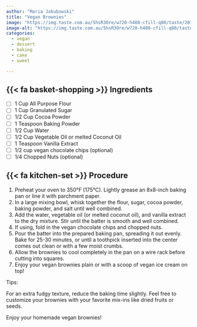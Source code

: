 ```yaml
---
author: "Maria Jakubowski"
title: "Vegan Brownies"
image: "https://img.taste.com.au/5hsR3Ore/w720-h480-cfill-q80/taste/2016/11/classic-chewy-brownie-102727-1.jpeg"
image-alt: "https://img.taste.com.au/5hsR3Ore/w720-h480-cfill-q80/taste/2016/11/classic-chewy-brownie-102727-1.jpeg"
categories:
  - vegan
  - dessert
  - baking
  - cake
  - sweet

---
```


## {{< fa basket-shopping >}} Ingredients

- [ ] 1 Cup All Purpose Flour
- [ ] 1 Cup Granulated Sugar
- [ ] 1/2 Cup Cocoa Powder
- [ ] 1 Teaspoon Baking Powder
- [ ] 1/2 Cup Water
- [ ] 1/2 Cup Vegetable Oil or melted Coconut Oil
- [ ] 1 Teaspoon Vanilla Extract
- [ ] 1/2 cup vegan chocolate chips (optional)
- [ ] 1/4 Chopped Nuts (optional)

## {{< fa kitchen-set >}} Procedure

1. Preheat your oven to 350°F (175°C). Lightly grease an 8x8-inch baking pan or line     it with parchment paper.
2. In a large mixing bowl, whisk together the flour, sugar, cocoa powder, baking         powder, and salt until well combined.
3. Add the water, vegetable oil (or melted coconut oil), and vanilla extract to the      dry mixture. Stir until the batter is smooth and well combined.
4. If using, fold in the vegan chocolate chips and chopped nuts.
5. Pour the batter into the prepared baking pan, spreading it out evenly. Bake for       25-30 minutes, or until a toothpick inserted into the center comes out clean or       with a few moist crumbs.
6. Allow the brownies to cool completely in the pan on a wire rack before cutting into    squares.
7. Enjoy your vegan brownies plain or with a scoop of vegan ice cream on top!

Tips:

For an extra fudgy texture, reduce the baking time slightly.
Feel free to customize your brownies with your favorite mix-ins like dried fruits or seeds.

Enjoy your homemade vegan brownies!
